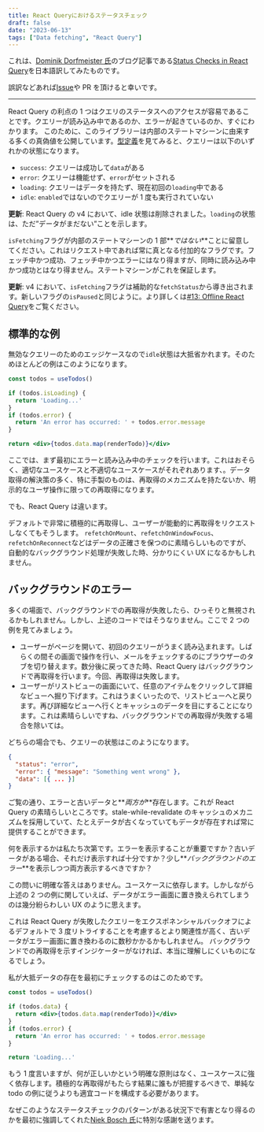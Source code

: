 ```yaml
---
title: React Queryにおけるステータスチェック
draft: false
date: "2023-06-13"
tags: ["Data fetching", "React Query"]
---
```


これは、[Dominik Dorfmeister 氏](https://tkdodo.eu/)のブログ記事である[Status Checks in React Query](https://tkdodo.eu/blog/status-checks-in-react-query)を日本語訳してみたものです。

誤訳などあれば[Issue](https://github.com/makotot/makotot.dev/issues/new)や PR を頂けると幸いです。

---

React Query の利点の 1 つはクエリのステータスへのアクセスが容易であることです。クエリーが読み込み中であるのか、エラーが起きているのか、すぐにわかります。
このために、このライブラリーは内部のステートマシーンに由来する多くの真偽値を公開しています。[型定義](https://github.com/tannerlinsley/react-query/blob/f2137dc4e4553256c4ebc1891b548fe35efe9231/src/core/types.ts#L250)を見てみると、クエリーは以下のいずれかの状態になります。

- `success`: クエリーは成功して`data`がある
- `error`: クエリーは機能せず、`error`がセットされる
- `loading`: クエリーはデータを持たず、現在初回の`loading`中である
- `idle`: `enabled`ではないのでクエリーが 1 度も実行されていない

**更新**: React Query の v4 において、idle 状態は削除されました。`loading`の状態は、ただ”データがまだない”ことを示します。

`isFetching`フラグが内部のステートマシーンの 1 部**_ではない_**ことに留意してください。これはリクエスト中であれば常に真となる付加的なフラグです。フェッチ中かつ成功、フェッチ中かつエラーにはなり得ますが、同時に読み込み中かつ成功とはなり得ません。ステートマシーンがこれを保証します。

**更新**: v4 において、`isFetching`フラグは補助的な`fetchStatus`から導き出されます。新しいフラグの`isPaused`と同じように。より詳しくは[#13: Offline React Query](https://tkdodo.eu/blog/offline-react-query)をご覧ください。

## 標準的な例

無効なクエリーのためのエッジケースなので`idle`状態は大抵省かれます。そのためほとんどの例はこのようになります。

```jsx standard-example
const todos = useTodos()

if (todos.isLoading) {
  return 'Loading...'
}
if (todos.error) {
  return 'An error has occurred: ' + todos.error.message
}

return <div>{todos.data.map(renderTodo)}</div>
```

ここでは、まず最初にエラーと読み込み中のチェックを行います。これはおそらく、適切なユースケースと不適切なユースケースがそれぞれあります、。データ取得の解決策の多く、特に手製のものは、再取得のメカニズムを持たないか、明示的なユーザ操作に限っての再取得になります。

でも、React Query は違います。

デフォルトで非常に積極的に再取得し、ユーザーが能動的に再取得をリクエストしなくてもそうします。
`refetchOnMount`、`refetchOnWindowFocus`、`refetchOnReconnect`などはデータの正確さを保つのに素晴らしいものですが、自動的なバックグラウンド処理が失敗した時、分かりにくい UX になるかもしれません。

## バックグラウンドのエラー

多くの場面で、バックグラウンドでの再取得が失敗したら、ひっそりと無視されるかもしれません。しかし、上述のコードではそうなりません。ここで 2 つの例を見てみましょう。

- ユーザーがページを開いて、初回のクエリーがうまく読み込まれます。しばらくの間その画面で操作を行い、メールをチェックするのにブラウザーのタブを切り替えます。数分後に戻ってきた時、React Query はバックグラウンドで再取得を行います。今回、再取得は失敗します。
- ユーザーがリストビューの画面にいて、任意のアイテムをクリックして詳細なビューへ掘り下げます。これはうまくいったので、リストビューへと戻ります。再び詳細なビューへ行くとキャッシュのデータを目にすることになります。これは素晴らしいですね、バックグラウンドでの再取得が失敗する場合を除いては。

どちらの場合でも、クエリーの状態はこのようになります。

```json
{
  "status": "error",
  "error": { "message": "Something went wrong" },
  "data": [{ ... }]
}
```

ご覧の通り、エラーと古いデータと**_両方が_**存在します。これが React Query の素晴らしいところです。stale-while-revalidate のキャッシュのメカニズムを採用していて、たとえデータが古くなっていてもデータが存在すれば常に提供することができます。

何を表示するかは私たち次第です。エラーを表示することが重要ですか？古いデータがある場合、それだけ表示すれば十分ですか？少し**_バックグラウンドのエラー_**を表示しつつ両方表示するべきですか？

この問いに明確な答えはありません。ユースケースに依存します。しかしながら上述の 2 つの例に関していえば、データがエラー画面に置き換えられてしまうのは幾分紛らわしい UX のように思えます。

これは React Query が失敗したクエリーをエクスポネンシャルバックオフによるデフォルトで 3 度リトライすることを考慮するとより関連性が高く、古いデータがエラー画面に置き換わるのに数秒かかるかもしれません。
バックグラウンドでの再取得を示すインジケーターがなければ、本当に理解しにくいものになるでしょう。

私が大抵データの存在を最初にチェックするのはこのためです。

```jsx data-first
const todos = useTodos()

if (todos.data) {
  return <div>{todos.data.map(renderTodo)}</div>
}
if (todos.error) {
  return 'An error has occurred: ' + todos.error.message
}

return 'Loading...'
```

もう 1 度言いますが、何が正しいかという明確な原則はなく、ユースケースに強く依存します。積極的な再取得がもたらす結果に誰もが把握するべきで、単純な todo の例に従うよりも適宜コードを構成する必要があります。

なぜこのようなステータスチェックのパターンがある状況下で有害となり得るのかを最初に強調してくれた[Niek Bosch 氏](https://github.com/boschni)に特別な感謝を送ります。
